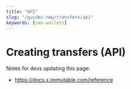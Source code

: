```yaml
---
title: "API"
slug: "/guides-new/transfers/api"
keywords: [imx-wallets]
---
```


# Creating transfers (API)

Notes for devs updating this page: 
- https://docs.x.immutable.com/reference